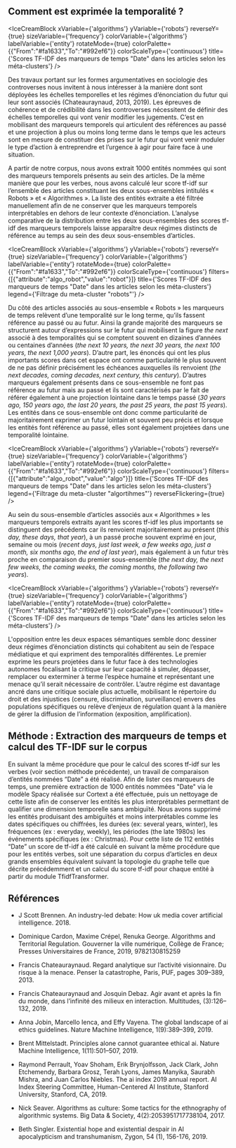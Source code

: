 
## Comment est exprimée la temporalité ? 

<IceCreamBlock 
  xVariable={'algorithms'} 
  yVariable={'robots'} 
  reverseY={true} 
  sizeVariable={'frequency'} 
  colorVariable={'algorithms'} 
  labelVariable={'entity'} 
  rotateMode={true} 
  colorPalette={{"From":"#fa1633","To":"#992ef6"}} 
  colorScaleType={'continuous'}
  title={'Scores TF-IDF des marqueurs de temps "Date" dans les articles selon les méta-clusters'} 
/>

Des travaux portant sur les formes argumentatives en sociologie des controverses nous invitent à nous intéresser à la manière dont sont déployées les échelles temporelles et les régimes d’énonciation du futur qui leur sont associés (Chateauraynaud, 2013, 2019). Les épreuves de cohérence et de crédibilité dans les controverses nécessitent de définir des échelles temporelles qui vont venir modifier les jugements. C’est en mobilisant des marqueurs temporels qui articulent des références au passé et une projection à plus ou moins long terme dans le temps que les acteurs sont en mesure de constituer des prises sur le futur qui vont venir moduler le type d’action à entreprendre et l’urgence à agir pour faire face à une situation. 

A partir de notre corpus, nous avons extrait 1000 entités nommées qui sont des marqueurs temporels présents au sein des articles. De la même manière que pour les verbes, nous avons calculé leur score tf-idf sur l’ensemble des articles constituant les deux sous-ensembles intitulés « Robots » et « Algorithmes ». La liste des entités extraite a été filtrée manuellement afin de ne conserver que les marqueurs temporels interprétables en dehors de leur contexte d’énonciation. L’analyse comparative de la distribution entre les deux sous-ensembles des scores tf-idf des marqueurs temporels laisse apparaître deux régimes distincts de référence au temps au sein des deux sous-ensembles d’articles. 


<IceCreamBlock 
  xVariable={'algorithms'} 
  yVariable={'robots'} 
  reverseY={true} 
  sizeVariable={'frequency'} 
  colorVariable={'algorithms'} 
  labelVariable={'entity'} 
  rotateMode={true} 
  colorPalette={{"From":"#fa1633","To":"#992ef6"}} 
  colorScaleType={'continuous'}
  filters={[{"attribute":"algo_robot","value":"robot"}]}
  title={'Scores TF-IDF des marqueurs de temps "Date" dans les articles selon les méta-clusters'}
  legend={'Filtrage du meta-cluster "robots"'}
/>

Du côté des articles associés au sous-ensemble « Robots » les marqueurs de temps relèvent d’une temporalité sur le long terme, qu’ils fassent référence au passé ou au futur. Ainsi la grande majorité des marqueurs se structurent autour d’expressions sur le futur qui mobilisent la figure *the next* associé à des temporalités qui se comptent souvent en dizaines d’années ou centaines d’années (*the next 10 years, the next 30 years, the next 100 years, the next 1,000 years*). D’autre part, les énoncés qui ont les plus importants scores dans cet espace ont comme particularité le plus souvent de ne pas définir précisément les échéances auxquelles ils renvoient (*the next decades, coming decades, next century, this century*). D’autres marqueurs également présents dans ce sous-ensemble ne font pas référence au futur mais au passé et ils sont caractérisés par le fait de référer également à une projection lointaine dans le temps passé (*30 years ago, 150 years ago, the last 20 years, the past 25 years, the past 15 years*). Les entités dans ce sous-ensemble ont donc comme particularité de majoritairement exprimer un futur lointain et souvent peu précis et lorsque les entités font référence au passé, elles sont également projetées dans une temporalité lointaine.

<IceCreamBlock 
  xVariable={'algorithms'} 
  yVariable={'robots'} 
  reverseY={true} 
  sizeVariable={'frequency'} 
  colorVariable={'algorithms'} 
  labelVariable={'entity'} 
  rotateMode={true} 
  colorPalette={{"From":"#fa1633","To":"#992ef6"}} 
  colorScaleType={'continuous'}
  filters={[{"attribute":"algo_robot","value":"algo"}]} 
  title={'Scores TF-IDF des marqueurs de temps "Date" dans les articles selon les méta-clusters'} 
  legend={'Filtrage du meta-cluster "algortihmes"'}
  reverseFlickering={true}
/>

Au sein du sous-ensemble d’articles associés aux « Algorithmes » les marqueurs temporels extraits ayant les scores tf-idf les plus importants se distinguent des précédents car ils renvoient majoritairement au présent (*this day, these days, that year*), à un passé proche souvent exprimé en jour, semaine ou mois (*recent days, just last week, a few weeks ago, just a month, six months ago, the end of last year*), mais également à un futur très proche en comparaison du premier sous-ensemble (*the next day, the next few weeks, the coming weeks, the coming months, the following two years*).

<IceCreamBlock 
  xVariable={'algorithms'} 
  yVariable={'robots'} 
  reverseY={true} 
  sizeVariable={'frequency'} 
  colorVariable={'algorithms'} 
  labelVariable={'entity'} 
  rotateMode={true} 
  colorPalette={{"From":"#fa1633","To":"#992ef6"}} 
  colorScaleType={'continuous'}
  title={'Scores TF-IDF des marqueurs de temps "Date" dans les articles selon les méta-clusters'} 
/>

L'opposition entre les deux espaces sémantiques semble donc dessiner deux régimes d’énonciation distincts qui cohabitent au sein de l’espace médiatique et qui expriment des temporalités différentes. Le premier exprime les peurs projetées dans le futur face à des technologies autonomes focalisant la critique sur leur capacité à simuler, dépasser, remplacer ou exterminer à terme l’espèce humaine et représentant une menace qu’il serait nécessaire de contrôler. L’autre régime est davantage ancré dans une critique sociale plus actuelle, mobilisant le répertoire du droit et des injustices (censure, discrimination, surveillance) envers des populations spécifiques ou relève d’enjeux de régulation quant à la manière de gérer la diffusion de l’information (exposition, amplification).

<div className="methodo-container">
  <h2 id="m-thode-extraction-des-marqueurs-de-temps-et-calcul-des-tf-idf-sur-le-corpus">Méthode : Extraction des marqueurs de temps et calcul des TF-IDF sur le corpus</h2>
<p>En suivant la même procédure que pour le calcul des scores tf-idf sur les verbes (voir section méthode précédente), un travail de comparaison d’entités nommées “Date” a été réalisé. Afin de lister ces marqueurs de temps, une première extraction de 1000 entités nommées "Date" via le modèle Spacy réalisée sur Cortext a été effectuée, puis un nettoyage de cette liste afin de conserver les entités les plus interprétables permettant de qualifier une dimension temporelle sans ambiguïté. Nous avons supprimé les entités produisant des ambiguïtés et moins interprétables comme les dates spécifiques ou chiffrées, les durées (ex: several years, winter), les fréquences (ex : everyday, weekly), les périodes (the late 1980s) les événements spécifiques (ex : Christmas). Pour cette liste de 112 entités “Date” un score de tf-idf a été calculé en suivant la même procédure que pour les entités verbes, soit une séparation du corpus d’articles en deux grands ensembles équivalent suivant la topologie du graphe telle que décrite précédemment et un calcul du score tf-idf pour chaque entité à partir du module TfidfTransformer.</p>
</div>

## Références

- J Scott Brennen. An industry-led debate: How uk media cover artificial intelligence. 2018.

- Dominique Cardon, Maxime Crépel, Renuka George. Algorithms and Territorial Regulation. Gouverner la ville numérique, Collège de France; Presses Universitaires de France, 2019, 9782130815259

- Francis Chateauraynaud. Regard analytique sur l’activité visionnaire. Du risque à la menace. Penser la catastrophe, Paris, PUF, pages 309–389, 2013.

- Francis Chateauraynaud and Josquin Debaz. Agir avant et après la fin du monde, dans l’infinité des milieux en interaction. Multitudes, (3):126–132, 2019.

- Anna Jobin, Marcello Ienca, and Effy Vayena. The global landscape of ai ethics guidelines. Nature Machine Intelligence, 1(9):389–399, 2019. 

- Brent Mittelstadt. Principles alone cannot guarantee ethical ai. Nature Machine Intelligence, 1(11):501–507, 2019. 

- Raymond Perrault, Yoav Shoham, Erik Brynjolfsson, Jack Clark, John Etchemendy, Barbara Grosz, Terah Lyons, James Manyika, Saurabh Mishra, and Juan Carlos Niebles. The ai index 2019 annual report. AI Index Steering Committee, Human-Centered AI Institute, Stanford University, Stanford, CA, 2019. 

- Nick Seaver. Algorithms as culture: Some tactics for the ethnography of algorithmic systems. Big Data & Society, 4(2):2053951717738104, 2017. 

- Beth Singler. Existential hope and existential despair in AI apocalypticism and transhumanism, Zygon, 54 (1), 156-176, 2019.



